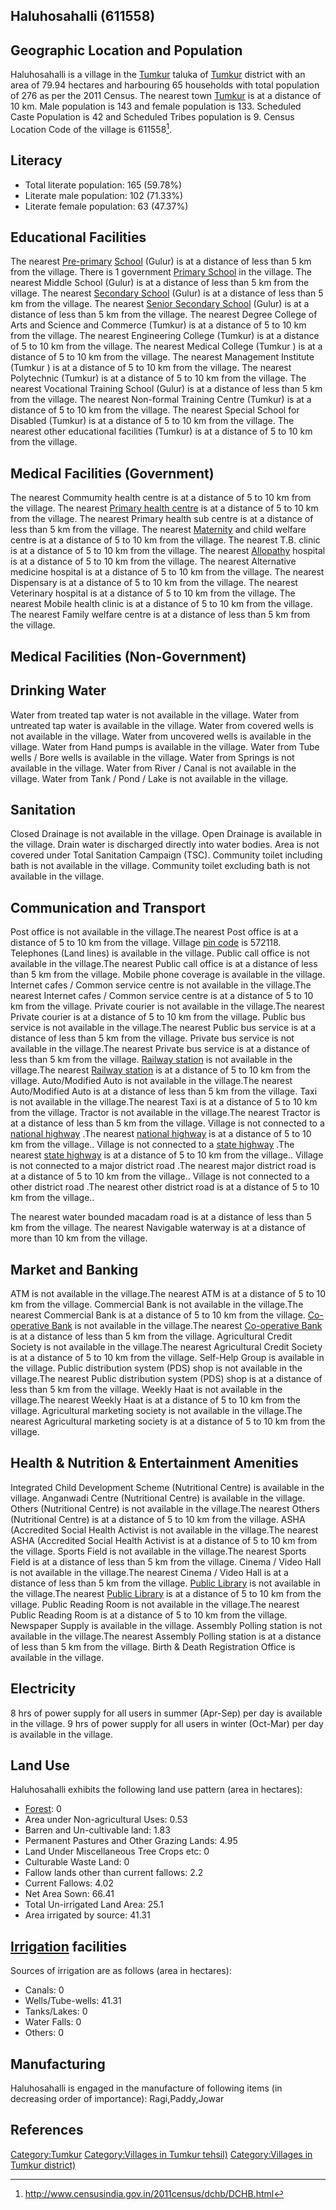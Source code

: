 {{Infobox settlement
| name=Haluhosahalli
| native_name=
| native_name_lang=
| other_name=
| nickname=
| settlement_type=Village
| image_skyline=
| image_alt=
| image_caption=
| pushpin_map=India Karnataka
| pushpin_label_position=right
| pushpin_map_alt=
| pushpin_map_caption=Location in Karnataka, India
| latd=
| latm=
| lats=
| latNS=
| longd=
| longm=
| longs=
| longEW=
| coordinates_display=inline,title
| subdivision_type=Country
| subdivision_name={{flag|India}}
| subdivision_type1=[[States and territories of India|State]]
| subdivision_name1=Karnataka 
| subdivision_type2=[[List of districts of India|District]]
| subdivision_name2=Tumkur
| subdivision_type3=Tahsil
| subdivision_name3=Tumkur 
| website=
| established_title=<!-- Established -->
| established_date=
| founder=
| named_for=
| government_type=
| governing_body=
| unit_pref=Metric=
| area_footnotes=
| area_rank=
| area_total_km2=0.80
| elevation_footnotes=
| elevation_m=
| population_total=276
| population_as_of=2011
| population_rank=
| population_density_km2=345
| population_demonym=
| population_footnotes=
| demographics_type1=Languages
| demographics1_title1=Official
| demographics1_info1=[[Kannada language|Kannada]]
| timezone1=[[Indian Standard Time|IST]]
| utc_offset1==+5:30
| postal_code_type=[[Postal Index Number|PIN]]
| postal_code=572118
| area_code_type=Telephone code
| area_code=
| registration_plate=
| blank1_name_sec1=Nearest city
| blank1_info_sec1=[[Tumkur]]
| blank2_name_sec1=[[Human sex ratio|Sex ratio]]
| blank2_info_sec1=930 [[male|♂]]/[[female|♀]]
| blank3_name_sec1=Literacy
| blank3_info_sec1=59.78%
| blank1_name_sec2=[[2011 Census of India|2011 census]] code
| blank1_info_sec2=611558
| footnotes=
}}

== Haluhosahalli (611558) ==

== Geographic Location and Population ==

Haluhosahalli is a village in the [[Tumkur ]] taluka of [[Tumkur]] district with an area of 79.94 hectares and harbouring 65 households with total population of 276 as per the 2011 Census. The nearest town [[Tumkur]] is at a distance of 10 km. Male population is 143 and female population is 133. Scheduled Caste Population is 42 and Scheduled Tribes population is 9. Census Location Code of the village is 611558<ref>http://www.censusindia.gov.in/2011census/dchb/DCHB.html</ref>.


== Literacy ==  
* Total literate population: 165 (59.78%)
* Literate male population: 102 (71.33%)
* Literate female population: 63 (47.37%)


== Educational Facilities ==  
The nearest [[Pre-primary]] [[School]] (Gulur) is at a distance of less than 5 km from the village.
There is 1 government [[Primary School]] in the village.
The nearest Middle School (Gulur) is at a distance of less than 5 km from the village.
The nearest [[Secondary School]] (Gulur) is at a distance of less than 5 km from the village.
The nearest [[Senior Secondary School]] (Gulur) is at a distance of less than 5 km from the village.
The nearest Degree College of Arts and Science and Commerce (Tumkur) is at a distance of 5 to 10 km from the village.
The nearest Engineering College (Tumkur) is at a distance of 5 to 10 km from the village.
The nearest Medical College (Tumkur ) is at a distance of 5 to 10 km from the village.
The nearest Management Institute (Tumkur ) is at a distance of 5 to 10 km from the village.
The nearest Polytechnic (Tumkur) is at a distance of 5 to 10 km from the village.
The nearest Vocational Training School (Gulur) is at a distance of less than 5 km from the village.
The nearest Non-formal Training Centre (Tumkur) is at a distance of 5 to 10 km from the village.
The nearest Special School for Disabled (Tumkur) is at a distance of 5 to 10 km from the village.
The nearest other educational facilities (Tumkur) is at a distance of 5 to 10 km from the village.


== Medical Facilities (Government) ==
The nearest Commumity health centre is at a distance of 5 to 10 km from the village.
The nearest [[Primary health centre]] is at a distance of 5 to 10 km from the village.
The nearest Primary health sub centre is at a distance of less than 5 km from the village.
The nearest [[Maternity]] and child welfare centre is at a distance of 5 to 10 km from the village.
The nearest T.B. clinic is at a distance of 5 to 10 km from the village.
The nearest [[Allopathy]] hospital is at a distance of 5 to 10 km from the village.
The nearest Alternative medicine hospital is at a distance of 5 to 10 km from the village.
The nearest Dispensary is at a distance of 5 to 10 km from the village.
The nearest Veterinary hospital is at a distance of 5 to 10 km from the village.
The nearest Mobile health clinic is at a distance of 5 to 10 km from the village.
The nearest Family welfare centre is at a distance of less than 5 km from the village.


== Medical Facilities (Non-Government) ==











== Drinking Water ==
Water from treated tap water is not available in the village.
Water from untreated tap water is available in the village.
Water from covered wells is not available in the village.
Water from uncovered wells is available in the village.
Water from Hand pumps is available in the village.
Water from Tube wells / Bore wells is available in the village.
Water from Springs is not available in the village.
Water from River / Canal is not available in the village.
Water from Tank / Pond / Lake is not available in the village.


== Sanitation ==
Closed Drainage is not available in the village.
Open Drainage is available in the village.
Drain water is discharged directly into water bodies.
Area is not covered under Total Sanitation Campaign (TSC).
Community toilet including bath is not available in the village.
Community toilet excluding bath is not available in the village.


== Communication and Transport ==
Post office is not available in the village.The nearest Post office is at a distance of 5 to 10 km from the village.
Village [[pin code]] is 572118.
Telephones (Land lines) is available in the village.
Public call office is not available in the village.The nearest Public call office is at a distance of less than 5 km from the village.
Mobile phone coverage is available in the village.
Internet cafes / Common service centre is not available in the village.The nearest Internet cafes / Common service centre is at a distance of 5 to 10 km from the village.
Private courier is not available in the village.The nearest Private courier is at a distance of 5 to 10 km from the village.
Public bus service is not available in the village.The nearest Public bus service is at a distance of less than 5 km from the village.
Private bus service is not available in the village.The nearest Private bus service is at a distance of less than 5 km from the village.
[[Railway station]] is not available in the village.The nearest [[Railway station]] is at a distance of 5 to 10 km from the village.
Auto/Modified Auto is not available in the village.The nearest Auto/Modified Auto is at a distance of less than 5 km from the village.
Taxi is not available in the village.The nearest Taxi is at a distance of 5 to 10 km from the village.
Tractor is not available in the village.The nearest Tractor is at a distance of less than 5 km from the village.
Village is not connected to a [[national highway]] .The nearest [[national highway]] is at a distance of 5 to 10 km from the village..
Village is not connected to a [[state highway]] .The nearest [[state highway]] is at a distance of 5 to 10 km from the village..
Village is not connected to a major district road   .The nearest major district road   is at a distance of 5 to 10 km from the village..
Village is not connected to a other district road .The nearest other district road is at a distance of 5 to 10 km from the village..


The nearest water bounded macadam road is at a distance of less than 5 km from the village.
The nearest Navigable waterway is at a distance of more than 10 km from the village.



== Market and Banking ==
ATM is not available in the village.The nearest ATM is at a distance of 5 to 10 km from the village.
Commercial Bank is not available in the village.The nearest Commercial Bank is at a distance of 5 to 10 km from the village.
[[Co-operative Bank]] is not available in the village.The nearest [[Co-operative Bank]] is at a distance of less than 5 km from the village.
Agricultural Credit Society is not available in the village.The nearest Agricultural Credit Society is at a distance of 5 to 10 km from the village.
Self-Help Group is available in the village.
Public distribution system (PDS) shop is not available in the village.The nearest Public distribution system (PDS) shop is at a distance of less than 5 km from the village.
Weekly Haat is not available in the village.The nearest Weekly Haat is at a distance of 5 to 10 km from the village.
Agricultural marketing society is not available in the village.The nearest Agricultural marketing society is at a distance of 5 to 10 km from the village.


== Health & Nutrition & Entertainment Amenities ==
Integrated Child Development Scheme (Nutritional Centre) is available in the village.
Anganwadi Centre (Nutritional Centre) is available in the village.
Others (Nutritional Centre) is not available in the village.The nearest Others (Nutritional Centre) is at a distance of 5 to 10 km from the village.
ASHA (Accredited Social Health Activist is not available in the village.The nearest ASHA (Accredited Social Health Activist is at a distance of 5 to 10 km from the village.
Sports Field is not available in the village.The nearest Sports Field is at a distance of less than 5 km from the village.
Cinema / Video Hall is not available in the village.The nearest Cinema / Video Hall is at a distance of less than 5 km from the village.
[[Public Library]] is not available in the village.The nearest [[Public Library]] is at a distance of 5 to 10 km from the village.
Public Reading Room is not available in the village.The nearest Public Reading Room is at a distance of 5 to 10 km from the village.
Newspaper Supply is available in the village.
Assembly Polling station is not available in the village.The nearest Assembly Polling station is at a distance of less than 5 km from the village.
Birth & Death Registration Office is available in the village.


== Electricity ==






8 hrs of power supply for all users in summer (Apr-Sep) per day is available in the village.
9 hrs of power supply for all users in winter (Oct-Mar) per day is available in the village.


== Land Use ==
Haluhosahalli exhibits the following land use pattern (area in hectares):
* [[Forest]]: 0
* Area under Non-agricultural Uses: 0.53
* Barren and Un-cultivable land: 1.83
* Permanent Pastures and Other Grazing Lands: 4.95
* Land Under Miscellaneous Tree Crops etc: 0
* Culturable Waste Land: 0
* Fallow lands other than current fallows: 2.2
* Current Fallows: 4.02
* Net Area Sown: 66.41
* Total Un-irrigated Land Area: 25.1
* Area irrigated by source: 41.31


== [[Irrigation]] facilities ==
Sources of irrigation are as follows (area in hectares):
* Canals: 0
* Wells/Tube-wells: 41.31
* Tanks/Lakes: 0
* Water Falls: 0
* Others: 0


== Manufacturing ==
Haluhosahalli is engaged in the manufacture of following items (in decreasing order of importance): Ragi,Paddy,Jowar


[[Category:Tumkur]]
[[Category:Villages in Tumkur  tehsil)]]
[[Category:Villages in Tumkur district)]]


== References ==
{{Reflist}}


